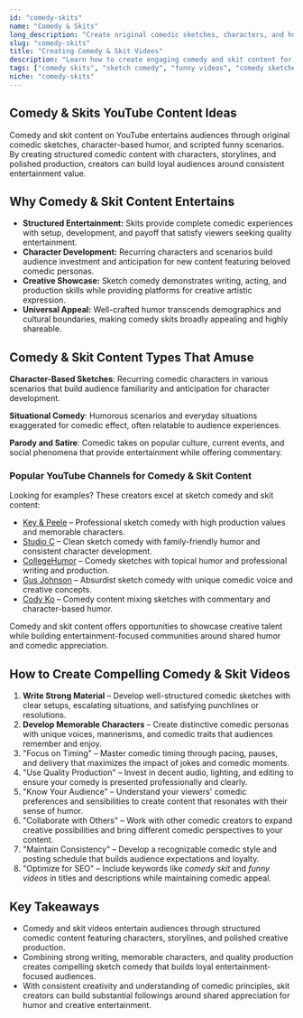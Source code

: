 ```yaml
---
id: "comedy-skits"
name: "Comedy & Skits"
long_description: "Create original comedic sketches, characters, and humor-based content that entertains audiences through scripted comedy and creative storytelling."
slug: "comedy-skits"
title: "Creating Comedy & Skit Videos"
description: "Learn how to create engaging comedy and skit content for YouTube—covering sketch writing, character development, and comedic storytelling."
tags: ["comedy skits", "sketch comedy", "funny videos", "comedy sketches", "humor", "comedic content", "entertainment"]
niche: "comedy-skits"
---
```


## Comedy & Skits YouTube Content Ideas

Comedy and skit content on YouTube entertains audiences through original comedic sketches, character-based humor, and scripted funny scenarios. By creating structured comedic content with characters, storylines, and polished production, creators can build loyal audiences around consistent entertainment value.

## Why Comedy & Skit Content Entertains

- **Structured Entertainment:** Skits provide complete comedic experiences with setup, development, and payoff that satisfy viewers seeking quality entertainment.
- **Character Development:** Recurring characters and scenarios build audience investment and anticipation for new content featuring beloved comedic personas.
- **Creative Showcase:** Sketch comedy demonstrates writing, acting, and production skills while providing platforms for creative artistic expression.
- **Universal Appeal:** Well-crafted humor transcends demographics and cultural boundaries, making comedy skits broadly appealing and highly shareable.

## Comedy & Skit Content Types That Amuse

**Character-Based Sketches**: Recurring comedic characters in various scenarios that build audience familiarity and anticipation for character development.

**Situational Comedy**: Humorous scenarios and everyday situations exaggerated for comedic effect, often relatable to audience experiences.

**Parody and Satire**: Comedic takes on popular culture, current events, and social phenomena that provide entertainment while offering commentary.

### Popular YouTube Channels for Comedy & Skit Content

Looking for examples? These creators excel at sketch comedy and skit content:
- [Key & Peele](https://www.youtube.com/@KeyAndPeele) – Professional sketch comedy with high production values and memorable characters.
- [Studio C](https://www.youtube.com/@StudioC) – Clean sketch comedy with family-friendly humor and consistent character development.
- [CollegeHumor](https://www.youtube.com/@CollegeHumor) – Comedy sketches with topical humor and professional writing and production.
- [Gus Johnson](https://www.youtube.com/@gustoonz) – Absurdist sketch comedy with unique comedic voice and creative concepts.
- [Cody Ko](https://www.youtube.com/@codyko) – Comedy content mixing sketches with commentary and character-based humor.

Comedy and skit content offers opportunities to showcase creative talent while building entertainment-focused communities around shared humor and comedic appreciation.

## How to Create Compelling Comedy & Skit Videos

1. **Write Strong Material** – Develop well-structured comedic sketches with clear setups, escalating situations, and satisfying punchlines or resolutions.
2. **Develop Memorable Characters** – Create distinctive comedic personas with unique voices, mannerisms, and comedic traits that audiences remember and enjoy.
3. "Focus on Timing" – Master comedic timing through pacing, pauses, and delivery that maximizes the impact of jokes and comedic moments.
4. "Use Quality Production" – Invest in decent audio, lighting, and editing to ensure your comedy is presented professionally and clearly.
5. "Know Your Audience" – Understand your viewers' comedic preferences and sensibilities to create content that resonates with their sense of humor.
6. "Collaborate with Others" – Work with other comedic creators to expand creative possibilities and bring different comedic perspectives to your content.
7. "Maintain Consistency" – Develop a recognizable comedic style and posting schedule that builds audience expectations and loyalty.
8. "Optimize for SEO" – Include keywords like *comedy skit* and *funny videos* in titles and descriptions while maintaining comedic appeal.

## Key Takeaways

- Comedy and skit videos entertain audiences through structured comedic content featuring characters, storylines, and polished creative production.
- Combining strong writing, memorable characters, and quality production creates compelling sketch comedy that builds loyal entertainment-focused audiences.
- With consistent creativity and understanding of comedic principles, skit creators can build substantial followings around shared appreciation for humor and creative entertainment.
